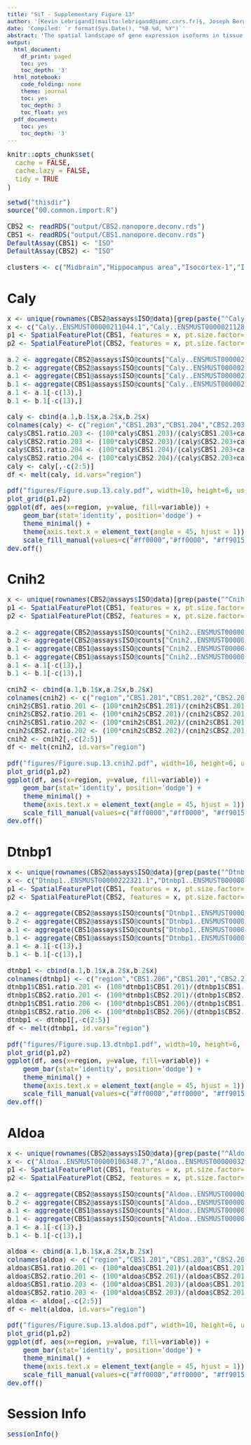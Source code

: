 ```yaml
---
title: "SiT - Supplementary Figure 13"
author: '[Kevin Lebrigand](mailto:lebrigand@ipmc.cnrs.fr)§, Joseph Bergenstråhle §, Kim Thrane §, Annelie Mollbrink, Pascal Barbry, Rainer Waldmann and Joakim Lundeberg'
date: 'Compiled: `r format(Sys.Date(), "%B %d, %Y")`'
abstract: 'The spatial landscape of gene expression isoforms in tissue sections.'
output:
  html_document:
    df_print: paged
    toc: yes
    toc_depth: '3'
  html_notebook:
    code_folding: none
    theme: journal
    toc: yes
    toc_depth: 3
    toc_float: yes
  pdf_document:
    toc: yes
    toc_depth: '3'
---
```


<style type="text/css">

body, td {
   font-size: 15px;
}
code.r{
  font-size: 15px;
}
pre {
  font-size: 15px
}
</style>

```r
knitr::opts_chunk$set(
  cache = FALSE,
  cache.lazy = FALSE,
  tidy = TRUE
)

```

```r

setwd("thisdir")
source("00.common.import.R")

CBS2 <- readRDS("output/CBS2.nanopore.deconv.rds")
CBS1 <- readRDS("output/CBS1.nanopore.deconv.rds")
DefaultAssay(CBS1) <- "ISO"
DefaultAssay(CBS2) <- "ISO"

clusters <- c("Midbrain","Hippocampus area","Isocortex-1","Isocortex-2","Olfactory area","Fiber tracts","Retrosplenial area","CA1/CA2","Thalamus","Hypothalamus","CA3","DG")

```

# Caly

```r

x <- unique(rownames(CBS2@assays$ISO@data)[grep(paste("^Caly..",sep=""), rownames(CBS2@assays$ISO@data))])
x <- c("Caly..ENSMUST00000211044.1","Caly..ENSMUST00000211283.1")
p1 <- SpatialFeaturePlot(CBS1, features = x, pt.size.factor=1.8, alpha = c(1, 1))
p2 <- SpatialFeaturePlot(CBS2, features = x, pt.size.factor=1.8, alpha = c(1, 1))

a.2 <- aggregate(CBS2@assays$ISO@counts["Caly..ENSMUST00000211044.1",], list(CBS2@active.ident), sum)
b.2 <- aggregate(CBS2@assays$ISO@counts["Caly..ENSMUST00000211283.1",], list(CBS2@active.ident), sum)
a.1 <- aggregate(CBS1@assays$ISO@counts["Caly..ENSMUST00000211044.1",], list(CBS1@active.ident), sum)
b.1 <- aggregate(CBS1@assays$ISO@counts["Caly..ENSMUST00000211283.1",], list(CBS1@active.ident), sum)
a.1 <- a.1[-c(13),]
b.1 <- b.1[-c(13),]

caly <- cbind(a.1,b.1$x,a.2$x,b.2$x)
colnames(caly) <- c("region","CBS1.203","CBS1.204","CBS2.203","CBS2.204")
caly$CBS1.ratio.203 <- (100*caly$CBS1.203)/(caly$CBS1.203+caly$CBS1.204)
caly$CBS2.ratio.203 <- (100*caly$CBS2.203)/(caly$CBS2.203+caly$CBS2.204)
caly$CBS1.ratio.204 <- (100*caly$CBS1.204)/(caly$CBS1.203+caly$CBS1.204)
caly$CBS2.ratio.204 <- (100*caly$CBS2.204)/(caly$CBS2.203+caly$CBS2.204)
caly <- caly[,-c(2:5)]
df <- melt(caly, id.vars="region")

pdf("figures/Figure.sup.13.caly.pdf", width=10, height=6, useDingbats=FALSE)
plot_grid(p1,p2)
ggplot(df, aes(x=region, y=value, fill=variable)) +
    geom_bar(stat='identity', position='dodge') +
    theme_minimal() +
    theme(axis.text.x = element_text(angle = 45, hjust = 1)) + 
    scale_fill_manual(values=c("#ff0000","#ff0000", "#ff9015","#ff9015")) 
dev.off()  

```

# Cnih2

```r

x <- unique(rownames(CBS2@assays$ISO@data)[grep(paste("^Cnih2..",sep=""), rownames(CBS2@assays$ISO@data))])
p1 <- SpatialFeaturePlot(CBS1, features = x, pt.size.factor=1.8, alpha = c(1, 1))
p2 <- SpatialFeaturePlot(CBS2, features = x, pt.size.factor=1.8, alpha = c(1, 1))

a.2 <- aggregate(CBS2@assays$ISO@counts["Cnih2..ENSMUST00000025805.7",], list(CBS2@active.ident), sum)
b.2 <- aggregate(CBS2@assays$ISO@counts["Cnih2..ENSMUST00000235638.1",], list(CBS2@active.ident), sum)
a.1 <- aggregate(CBS1@assays$ISO@counts["Cnih2..ENSMUST00000025805.7",], list(CBS1@active.ident), sum)
b.1 <- aggregate(CBS1@assays$ISO@counts["Cnih2..ENSMUST00000235638.1",], list(CBS1@active.ident), sum)
a.1 <- a.1[-c(13),]
b.1 <- b.1[-c(13),]

cnih2 <- cbind(a.1,b.1$x,a.2$x,b.2$x)
colnames(cnih2) <- c("region","CBS1.201","CBS1.202","CBS2.201","CBS2.202")
cnih2$CBS1.ratio.201 <- (100*cnih2$CBS1.201)/(cnih2$CBS1.201+cnih2$CBS1.202)
cnih2$CBS2.ratio.201 <- (100*cnih2$CBS2.201)/(cnih2$CBS2.201+cnih2$CBS2.202)
cnih2$CBS1.ratio.202 <- (100*cnih2$CBS1.202)/(cnih2$CBS1.201+cnih2$CBS1.202)
cnih2$CBS2.ratio.202 <- (100*cnih2$CBS2.202)/(cnih2$CBS2.201+cnih2$CBS2.202)
cnih2 <- cnih2[,-c(2:5)]
df <- melt(cnih2, id.vars="region")

pdf("figures/Figure.sup.13.cnih2.pdf", width=10, height=6, useDingbats=FALSE)
plot_grid(p1,p2)
ggplot(df, aes(x=region, y=value, fill=variable)) +
    geom_bar(stat='identity', position='dodge') +
    theme_minimal() +
    theme(axis.text.x = element_text(angle = 45, hjust = 1)) + 
    scale_fill_manual(values=c("#ff0000","#ff0000", "#ff9015","#ff9015")) 
dev.off()  

```

# Dtnbp1

```r

x <- unique(rownames(CBS2@assays$ISO@data)[grep(paste("^Dtnbp1..",sep=""), rownames(CBS2@assays$ISO@data))])
x <- c("Dtnbp1..ENSMUST00000222321.1","Dtnbp1..ENSMUST00000072329.14")
p1 <- SpatialFeaturePlot(CBS1, features = x, pt.size.factor=1.8, alpha = c(1, 1))
p2 <- SpatialFeaturePlot(CBS2, features = x, pt.size.factor=1.8, alpha = c(1, 1))

a.2 <- aggregate(CBS2@assays$ISO@counts["Dtnbp1..ENSMUST00000222321.1",], list(CBS2@active.ident), sum)
b.2 <- aggregate(CBS2@assays$ISO@counts["Dtnbp1..ENSMUST00000072329.14",], list(CBS2@active.ident), sum)
a.1 <- aggregate(CBS1@assays$ISO@counts["Dtnbp1..ENSMUST00000222321.1",], list(CBS1@active.ident), sum)
b.1 <- aggregate(CBS1@assays$ISO@counts["Dtnbp1..ENSMUST00000072329.14",], list(CBS1@active.ident), sum)
a.1 <- a.1[-c(13),]
b.1 <- b.1[-c(13),]

dtnbp1 <- cbind(a.1,b.1$x,a.2$x,b.2$x)
colnames(dtnbp1) <- c("region","CBS1.206","CBS1.201","CBS2.206","CBS2.201")
dtnbp1$CBS1.ratio.201 <- (100*dtnbp1$CBS1.201)/(dtnbp1$CBS1.201+dtnbp1$CBS1.206)
dtnbp1$CBS2.ratio.201 <- (100*dtnbp1$CBS2.201)/(dtnbp1$CBS2.201+dtnbp1$CBS2.206)
dtnbp1$CBS1.ratio.206 <- (100*dtnbp1$CBS1.206)/(dtnbp1$CBS1.201+dtnbp1$CBS1.206)
dtnbp1$CBS2.ratio.206 <- (100*dtnbp1$CBS2.206)/(dtnbp1$CBS2.201+dtnbp1$CBS2.206)
dtnbp1 <- dtnbp1[,-c(2:5)]
df <- melt(dtnbp1, id.vars="region")

pdf("figures/Figure.sup.13.dtnbp1.pdf", width=10, height=6, useDingbats=FALSE)
plot_grid(p1,p2)
ggplot(df, aes(x=region, y=value, fill=variable)) +
    geom_bar(stat='identity', position='dodge') +
    theme_minimal() +
    theme(axis.text.x = element_text(angle = 45, hjust = 1)) + 
    scale_fill_manual(values=c("#ff0000","#ff0000", "#ff9015","#ff9015")) 
dev.off()  

```

# Aldoa

```r

x <- unique(rownames(CBS2@assays$ISO@data)[grep(paste("^Aldoa..",sep=""), rownames(CBS2@assays$ISO@data))])
x <- c("Aldoa..ENSMUST00000106348.7","Aldoa..ENSMUST00000032934.11")
p1 <- SpatialFeaturePlot(CBS1, features = x, pt.size.factor=1.8, alpha = c(1, 1))
p2 <- SpatialFeaturePlot(CBS2, features = x, pt.size.factor=1.8, alpha = c(1, 1))

a.2 <- aggregate(CBS2@assays$ISO@counts["Aldoa..ENSMUST00000032934.11",], list(CBS2@active.ident), sum)
b.2 <- aggregate(CBS2@assays$ISO@counts["Aldoa..ENSMUST00000106348.7",], list(CBS2@active.ident), sum)
a.1 <- aggregate(CBS1@assays$ISO@counts["Aldoa..ENSMUST00000032934.11",], list(CBS1@active.ident), sum)
b.1 <- aggregate(CBS1@assays$ISO@counts["Aldoa..ENSMUST00000106348.7",], list(CBS1@active.ident), sum)
a.1 <- a.1[-c(13),]
b.1 <- b.1[-c(13),]

aldoa <- cbind(a.1,b.1$x,a.2$x,b.2$x)
colnames(aldoa) <- c("region","CBS1.201","CBS1.203","CBS2.201","CBS2.203")
aldoa$CBS1.ratio.201 <- (100*aldoa$CBS1.201)/(aldoa$CBS1.201+aldoa$CBS1.203)
aldoa$CBS2.ratio.201 <- (100*aldoa$CBS2.201)/(aldoa$CBS2.201+aldoa$CBS2.203)
aldoa$CBS1.ratio.203 <- (100*aldoa$CBS1.203)/(aldoa$CBS1.201+aldoa$CBS1.203)
aldoa$CBS2.ratio.203 <- (100*aldoa$CBS2.203)/(aldoa$CBS2.201+aldoa$CBS2.203)
aldoa <- aldoa[,-c(2:5)]
df <- melt(aldoa, id.vars="region")

pdf("figures/Figure.sup.13.aldoa.pdf", width=10, height=6, useDingbats=FALSE)
plot_grid(p1,p2)
ggplot(df, aes(x=region, y=value, fill=variable)) +
    geom_bar(stat='identity', position='dodge') +
    theme_minimal() +
    theme(axis.text.x = element_text(angle = 45, hjust = 1)) + 
    scale_fill_manual(values=c("#ff0000","#ff0000", "#ff9015","#ff9015")) 
dev.off()  


```

# Session Info

```r
sessionInfo()
```

